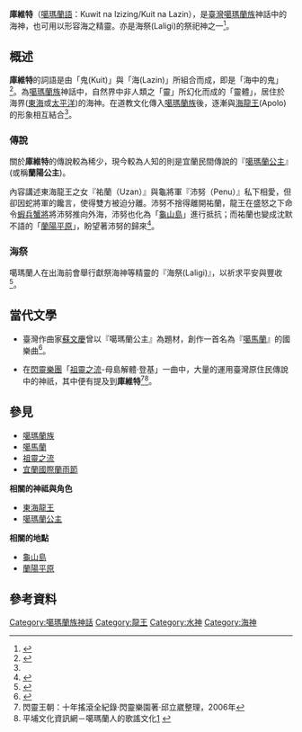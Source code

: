 {{expert|subject=臺灣原住民族}}
'''庫維特'''（[[噶瑪蘭語|噶瑪蘭語]]：Kuwit na lzizing/Kuit na Lazin），是[[臺灣|臺灣]][[噶瑪蘭族|噶瑪蘭族]]神話中的海神，也可用以形容海之精靈。亦是海祭(Laligi)的祭祀神之一<ref name="噶瑪蘭族-海祭">{{cite web|author=Ohai Paney |title=噶瑪蘭族-海祭 |url=http://210.240.125.35/citing/citing_content.asp?id=3561&keyword=Lazin |publisher=臺灣原住民族歷史語言文化大辭典 |work=[[中華民國教育部|中華民國教育部]]、[[原住民族委員會|原住民族委員會]] |accessdate=}}</ref>。

== 概述 ==
'''庫維特'''的詞語是由「鬼(Kuit)」與「海(Lazin)」所組合而成，即是「海中的鬼」<ref name="噶瑪蘭語">{{cite web |author= |title=噶瑪蘭語 |url=https://e-dictionary.apc.gov.tw/ckv/search.htm |publisher=原住民族語言線上詞典 |work=[[中華民國教育部|中華民國教育部]][[原住民族委員會|原住民族委員會]] |accessdate= |archive-date=2021-04-18 |archive-url=https://web.archive.org/web/20210418180426/https://e-dictionary.apc.gov.tw/ckv/search.htm |dead-url=no }}</ref>。為[[噶瑪蘭族|噶瑪蘭族]]神話中，自然界中非人類之「靈」所幻化而成的「靈體」，居住於海界([[東海|東海]]或[[太平洋|太平洋]])的海神。在道教文化傳入[[噶瑪蘭族|噶瑪蘭族]]後，逐漸與[[龍王|海龍王]](Apolo)的形象相互結合<ref name="噶瑪蘭族-海祭"></ref>。

=== 傳說 ===
關於'''庫維特'''的傳說較為稀少，現今較為人知的則是宜蘭民間傳說的『[[噶瑪蘭公主|噶瑪蘭公主]]』(或稱'''蘭陽公主''')。

內容講述東海龍王之女『祐蘭（Uzan）』與龜將軍『沛努（Penu）』私下相愛，但卻因蛇將軍的饞言，使得雙方被迫分離。沛努不捨得離開祐蘭，龍王在盛怒之下命令[[蝦兵蟹將|蝦兵蟹將]]將沛努推向外海，沛努也化為「[[龜山島|龜山島]]」進行抵抗；而祐蘭也變成沈默不語的「[[蘭陽平原|蘭陽平原]]」，盼望著沛努的歸來<ref name="從前從前—噶瑪蘭公主與龜將軍">{{cite book |author=[[蔡曜宇|蔡曜宇]] |title=《從前從前—噶瑪蘭公主與龜將軍》 |url=https://www.books.com.tw/products/0010843072 |publisher=[[麥浩斯|麥浩斯]] |year=2019-12-21 |isbn=9789864085545 |access-date=2021-05-12 |archive-date=2021-05-13 |archive-url=https://web.archive.org/web/20210513180058/https://www.books.com.tw/products/0010843072 |dead-url=no }}</ref>。

=== 海祭 ===
噶瑪蘭人在出海前會舉行獻祭海神等精靈的『海祭(Laligi)』，以祈求平安與豐收<ref name="噶瑪蘭族-祭儀文化">{{cite web |author= |title=《噶瑪蘭族-祭儀文化》 |url=https://www.dmtip.gov.tw/web/page/detail?l1=2&l2=61&l3=434&l4=443 |publisher=臺灣原住民數位博物館 |work=[[國立臺灣史前文化博物館|國立臺灣史前文化博物館]] |accessdate=2017-07-06 |archive-date=2020-07-06 |archive-url=https://web.archive.org/web/20200706111816/https://www.dmtip.gov.tw/web/page/detail?l1=2&l2=61&l3=434&l4=443 |dead-url=no }}</ref>。

== 當代文學 ==
*臺灣作曲家[[蘇文慶|蘇文慶]]曾以『噶瑪蘭公主』為題材，創作一首名為『[[噶馬蘭|噶馬蘭]]』的國樂曲<ref name="噶瑪蘭">{{Cite web|url=http://suona.com/dboard/memo.asp?srcid=1099 |title=《噶瑪蘭》 |accessdate=2016-10-07 |archive-date=2020-08-25 |archive-url=https://web.archive.org/web/20200825125232/http://suona.com/dboard/memo.asp?srcid=1099 |dead-url=no }}</ref>。

*在[[閃靈樂團|閃靈樂團]]「[[祖靈之流|祖靈之流]]-母島解體‧登基」一曲中，大量的運用臺灣原住民傳說中的神祇，其中便有提及到'''庫維特'''<ref name="閃靈王朝：十年搖滾全紀錄"> 閃靈王朝：十年搖滾全紀錄‧閃靈樂園著‧邱立崴整理，2006年</ref><ref>平埔文化資訊網－噶瑪蘭人的歌謠文化[http://www.sinica.edu.tw/~pingpu/01/kavalan02/04/index.htm] {{Wayback|url=http://www.sinica.edu.tw/~pingpu/01/kavalan02/04/index.htm |date=20191128232836 }}</ref>。

== 參見 ==
* [[噶瑪蘭族|噶瑪蘭族]]
* [[噶馬蘭|噶馬蘭]]
* [[祖靈之流|祖靈之流]]
* [[宜蘭國際蘭雨節|宜蘭國際蘭雨節]]

'''相關的神祗與角色'''
* [[東海龍王|東海龍王]]
* [[噶瑪蘭公主|噶瑪蘭公主]]

'''相關的地點'''
* [[龜山島|龜山島]]
* [[蘭陽平原|蘭陽平原]]

== 參考資料 ==
{{reflist}}





[[Category:噶瑪蘭族神話|Category:噶瑪蘭族神話]]
[[Category:龍王|Category:龍王]]
[[Category:水神|Category:水神]]
[[Category:海神|Category:海神]]